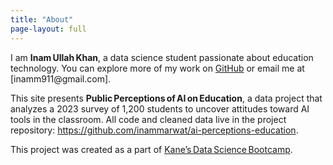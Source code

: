 ```yaml
---
title: "About"
page-layout: full
---
```


I am **Inam Ullah Khan**, a data science student passionate about education technology. You can explore more of my work on [GitHub](https://github.com/inammarwat) or email me at [inamm911@gmail.com].

This site presents **Public Perceptions of AI on Education**, a data project that analyzes a 2023 survey of 1,200 students to uncover attitudes toward AI tools in the classroom. All code and cleaned data live in the project repository: <https://github.com/inammarwat/ai-perceptions-education>.

This project was created as a part of [Kane’s Data Science Bootcamp](https://bootcamp.davidkane.info/).
